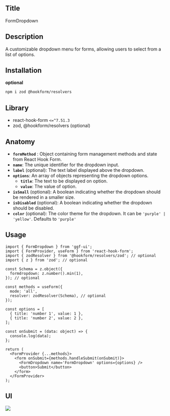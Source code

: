 ## Title

FormDropdown

## Description

A customizable dropdown menu for forms, allowing users to select from a list of options.

## Installation

**optional**

```bash
npm i zod @hookform/resolvers
```

## Library

- react-hook-form `<=^7.51.3`
- zod, @hookform/resolvers (optional)

## Anatomy

- **`formMethod`** : Object containing form management methods and state from React Hook Form.
- **`name`**: The unique identifier for the dropdown input.
- **`label`** (optional): The text label displayed above the dropdown.
- **`options`**: An array of objects representing the dropdown options.
  - **`title`**: The text to be displayed on option.
  - **`value`**: The value of option.
- **`isSmall`** (optional): A boolean indicating whether the dropdown should be rendered in a smaller size.
- **`isDisabled`** (optional): A boolean indicating whether the dropdown should be disabled.
- **`color`** (optional): The color theme for the dropdown. It can be `'purple' | 'yellow'`. Defaults to `'purple'`

## Usage

```tsx
import { FormDropdown } from 'ggf-ui';
import { FormProvider, useForm } from 'react-hook-form';
import { zodResolver } from '@hookform/resolvers/zod'; // optional
import { z } from 'zod'; // optional
```

```tsx
const Schema = z.object({
  formdropdown: z.number().min(1),
}); // optional

const methods = useForm({
  mode: 'all',
  resolver: zodResolver(Schema), // optional
});

const options = [
  { title: 'number 1', value: 1 },
  { title: 'number 2', value: 2 },
];

const onSubmit = (data: object) => {
  console.log(data);
};

return (
  <FormProvider {...methods}>
    <form onSubmit={methods.handleSubmit(onSubmit)}>
      <FormDropdown name='FormDropdown' options={options} />
      <button>Submit</button>
    </form>
  </FormProvider>
);
```

## UI

<img src='https://sprint-fe-project.s3.ap-northeast-2.amazonaws.com/globalnomad/activity_registration_image/2-3_116_1714033368085.png' />
